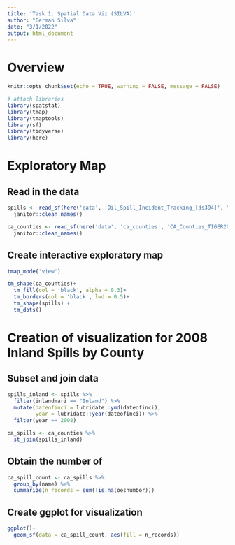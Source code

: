 ```yaml
---
title: 'Task 1: Spatial Data Viz (SILVA)'
author: "German Silva"
date: "3/1/2022"
output: html_document
---
```


# Overview


```r
knitr::opts_chunk$set(echo = TRUE, warning = FALSE, message = FALSE)

# attach libraries
library(spatstat)
library(tmap)
library(tmaptools)
library(sf)
library(tidyverse)
library(here)
```

# Exploratory Map

## Read in the data
```r
spills <- read_sf(here('data', 'Oil_Spill_Incident_Tracking_[ds394]', "Oil_Spill_Incident_Tracking_[ds394].shp")) %>% 
  janitor::clean_names()

ca_counties <- read_sf(here('data', 'ca_counties', 'CA_Counties_TIGER2016.shp')) %>% 
  janitor::clean_names()
```

## Create interactive exploratory map
```r
tmap_mode('view')

tm_shape(ca_counties)+
  tm_fill(col = 'black', alpha = 0.3)+
  tm_borders(col = 'black', lwd = 0.5)+
  tm_shape(spills) +
  tm_dots()
```

# Creation of visualization for 2008 Inland Spills by County

## Subset and join data
```r
spills_inland <- spills %>% 
  filter(inlandmari == "Inland") %>% 
  mutate(dateofinci = lubridate::ymd(dateofinci),
         year = lubridate::year(dateofinci)) %>% 
  filter(year == 2008)

ca_spills <- ca_counties %>% 
  st_join(spills_inland)
```

## Obtain the number of 
```r
ca_spill_count <- ca_spills %>% 
  group_by(name) %>% 
  summarize(n_records = sum(!is.na(oesnumber)))
```

## Create ggplot for visualization
```r
ggplot()+
  geom_sf(data = ca_spill_count, aes(fill = n_records))
```

